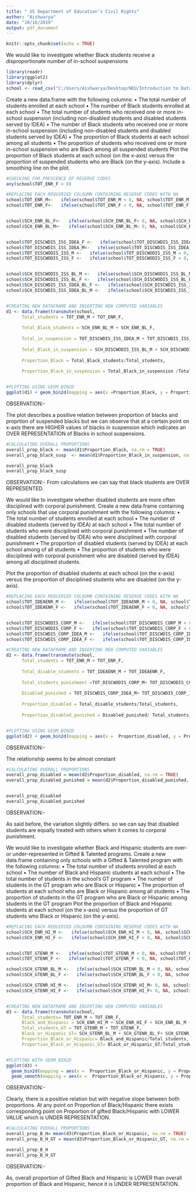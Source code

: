 ---
title: " US Department of Education’s Civil Rights"
author: "Aishwarya"
date: "10/16/2019"
output: pdf_document
---

```{r setup, include=FALSE}
knitr::opts_chunk$set(echo = TRUE)
```


We would like to investigate whether Black students receive a disproportionate number of in-school suspensions

```{r, warning = FALSE, echo=TRUE}
library(readr)
library(ggplot2)
library(dplyr)
school <- read_csv("C:/Users/Aishwarya/Desktop/NEU/Introduction to Data management/hw2/Data Files and Layouts/CRDC 2015-16 School Data.csv")

```

Create a new data.frame with the following columns:
• The total number of students enrolled at each school
• The number of Black students enrolled at each school
• The total number of students who received one or more in-school suspension (including non-disabled
students and disabled students served by IDEA)
• The number of Black students who received one or more in-school suspension (including non-disabled
students and disabled students served by IDEA)
• The proportion of Black students at each school among all students
• The proportion of students who received one or more in-school suspension who are Black among all
suspended students
Plot the proportion of Black students at each school (on the x-axis) versus the proportion of suspended
students who are Black (on the y-axis). Include a smoothing line on the plot.

```{r pressure, echo=TRUE, warning = FALSE}
#CHECKING FOR PRESCENCE OF RESERVE CODES
any(school$TOT_ENR_F < 0)

#REPLACING EACH REQUIRIED COLOUMN CONTAINING RESERVE CODES WITH NA
school$TOT_ENR_M<-   ifelse(school$TOT_ENR_M < 0, NA, school$TOT_ENR_M)
school$TOT_ENR_F<-   ifelse(school$TOT_ENR_F < 0, NA, school$TOT_ENR_F)


school$SCH_ENR_BL_F<-   ifelse(school$SCH_ENR_BL_F< 0, NA, school$SCH_ENR_BL_F)
school$SCH_ENR_BL_M<-   ifelse(school$SCH_ENR_BL_M< 0, NA, school$SCH_ENR_BL_M)


school$TOT_DISCWDIS_ISS_IDEA_F <-   ifelse(school$TOT_DISCWDIS_ISS_IDEA_F < 0, NA, school$TOT_DISCWDIS_ISS_IDEA_F)
school$TOT_DISCWDIS_ISS_IDEA_M<-   ifelse(school$TOT_DISCWDIS_ISS_IDEA_M < 0, NA, school$TOT_DISCWDIS_ISS_IDEA_M)
school$TOT_DISCWODIS_ISS_M <-   ifelse(school$TOT_DISCWODIS_ISS_M < 0, NA, school$TOT_DISCWODIS_ISS_M )
school$TOT_DISCWODIS_ISS_F <-   ifelse(school$TOT_DISCWODIS_ISS_F < 0, NA, school$TOT_DISCWODIS_ISS_F)


school$SCH_DISCWODIS_ISS_BL_M <-   ifelse(school$SCH_DISCWODIS_ISS_BL_M < 0, NA, school$SCH_DISCWODIS_ISS_BL_M)
school$SCH_DISCWODIS_ISS_BL_F <-   ifelse(school$SCH_DISCWODIS_ISS_BL_F < 0, NA, school$SCH_DISCWODIS_ISS_BL_F)
school$SCH_DISCWDIS_ISS_IDEA_BL_F <-   ifelse(school$SCH_DISCWDIS_ISS_IDEA_BL_F < 0, NA, school$SCH_DISCWDIS_ISS_IDEA_BL_F)
school$SCH_DISCWDIS_ISS_IDEA_BL_M <-   ifelse(school$SCH_DISCWDIS_ISS_IDEA_BL_M < 0, NA, school$SCH_DISCWDIS_ISS_IDEA_BL_M)


#CREATING NEW DATAFRAME AND INSERTING NEW COMPUTED VARIABLES
d1 <- data.frame(transmute(school,
      Total_students = TOT_ENR_M + TOT_ENR_F,
      
      Total_Black_students = SCH_ENR_BL_M + SCH_ENR_BL_F,
      
      Total_in_suspension = TOT_DISCWDIS_ISS_IDEA_M + TOT_DISCWDIS_ISS_IDEA_F +TOT_DISCWODIS_ISS_M + TOT_DISCWODIS_ISS_F,
      
      Total_Black_in_suspension = SCH_DISCWODIS_ISS_BL_M + SCH_DISCWODIS_ISS_BL_F + SCH_DISCWDIS_ISS_IDEA_BL_M + SCH_DISCWDIS_ISS_IDEA_BL_F ,
      
      Proportion_Black = Total_Black_students/Total_students,
      
      Proportion_Black_in_suspension = Total_Black_in_suspension /Total_in_suspension))


#PLOTTING USING GEOM_BIN2D
ggplot(d1) + geom_bin2d(mapping = aes(x =Proportion_Black, y = Proportion_Black_in_suspension)) + geom_smooth(mapping = aes(x =Proportion_Black, y = Proportion_Black_in_suspension))

```
OBSERVATION:-

The plot describes a positive relation between proportion of blacks and proprtion of suspended blacks but we can observe that at a certain point on x-axis there are HIGHER values of blacks in suspension which indicates an OVER REPRESENTATION of Blacks in school suspensions.


```{r}
#CALCULATING OVERALL PROPORTIONS
overall_prop_black <- mean(d1$Proportion_Black, na.rm = TRUE)
overall_prop_black_susp  <- mean(d1$Proportion_Black_in_suspension, na.rm = TRUE)

overall_prop_black
overall_prop_black_susp 
```

OBSERVATION:-
From calculations we can say that black students are OVER REPRESENTED.

We would like to investigate whether disabled students are more often disciplined with corporal punishment.
Create a new data.frame containing only schools that use corporal punishment with the following columns:
• The total number of students enrolled at each school
• The number of disabled students (served by IDEA) at each school
• The total number of students who were disciplined with corporal punishment
• The number of disabled students (served by IDEA) who were disciplined with corporal punishment
• The proportion of disabled students (served by IDEA) at each school among of all students
• The proportion of students who were disciplined with corporal punishment who are disabled (served by
IDEA) among all disciplined students.

Plot the proportion of disabled students at each school (on the x-axis) versus the proportion of disciplined
students who are disabled (on the y-axis).
```{r, warning = FALSE}

#REPLACING EACH REQUIRIED COLOUMN CONTAINING RESERVE CODES WITH NA
school$TOT_IDEAENR_M <-   ifelse(school$TOT_IDEAENR_M < 0, NA, school$TOT_IDEAENR_M)
school$TOT_IDEAENR_F <-   ifelse(school$TOT_IDEAENR_F < 0, NA, school$TOT_IDEAENR_F)


school$TOT_DISCWODIS_CORP_M <-   ifelse(school$TOT_DISCWODIS_CORP_M < 0, NA, school$TOT_DISCWODIS_CORP_M)
school$TOT_DISCWODIS_CORP_F <-   ifelse(school$TOT_DISCWODIS_CORP_F < 0, NA, school$TOT_DISCWODIS_CORP_F)
school$TOT_DISCWDIS_CORP_IDEA_M <-   ifelse(school$TOT_DISCWDIS_CORP_IDEA_M < 0, NA, school$TOT_DISCWDIS_CORP_IDEA_M)
school$TOT_DISCWDIS_CORP_IDEA_F <-   ifelse(school$TOT_DISCWDIS_CORP_IDEA_F < 0, NA, school$TOT_DISCWDIS_CORP_IDEA_F)

#CREATING NEW DATAFRAME AND INSERTING NEW COMPUTED VARIABLES
d2 <- data.frame(transmute(school,
      Total_students = TOT_ENR_M + TOT_ENR_F,
      
      Total_disable_students = TOT_IDEAENR_M + TOT_IDEAENR_F,
      
      Total_students_punishment =TOT_DISCWODIS_CORP_M+ TOT_DISCWODIS_CORP_F+TOT_DISCWDIS_CORP_IDEA_M+ TOT_DISCWDIS_CORP_IDEA_F,
      
      Disabled_punished = TOT_DISCWDIS_CORP_IDEA_M+ TOT_DISCWDIS_CORP_IDEA_F,
      
      Proportion_disabled = Total_disable_students/Total_students,
      
      Proportion_disabled_punished = Disabled_punished/ Total_students_punishment))


#PLOTTING USING GEOM_BIN2D
ggplot(d2) + geom_bin2d(mapping = aes(x =  Proportion_disabled, y = Proportion_disabled_punished )) + geom_smooth(mapping = aes(x =  Proportion_disabled, y = Proportion_disabled_punished ))
```

OBSERVATION:-

The relationship seems to be almost constant


```{r, warning = FALSE}
#CALCULATING OVERALL PROPORTIONS
overall_prop_disabled = mean(d2$Proportion_disabled, na.rm = TRUE)
overall_prop_disabled_punished = mean(d2$Proportion_disabled_punished, na.rm = TRUE)


overall_prop_disabled
overall_prop_disabled_punished

```
OBSERVATION:-

As said before, the variation slightly differs. so we can say that disabled students are equally treated with others when it comes to corporal punishment.

We would like to investigate whether Black and Hispanic students are over- or under-represented in Gifted &
Talented programs.
Create a new data.frame containing only schools with a Gifted & Talented program with the following
columns:
• The total number of students enrolled at each school
• The number of Black and Hispanic students at each school
• The total number of students in the school’s GT program
• The number of students in the GT program who are Black or Hispanic
• The proportion of students at each school who are Black or Hispanic among all students
• The proportion of students in the GT program who are Black or Hispanic among students in the GT
program
Plot the proportion of Black and Hispanic students at each school (on the x-axis) versus the proportion of
GT students who Black or Hispanic (on the y-axis).
```{r, warning = FALSE}

#REPLACING EACH REQUIRIED COLOUMN CONTAINING RESERVE CODES WITH NA
school$SCH_ENR_HI_M <-   ifelse(school$SCH_ENR_HI_M < 0, NA, school$SCH_ENR_HI_M)
school$SCH_ENR_HI_F <-   ifelse(school$SCH_ENR_HI_F < 0, NA, school$SCH_ENR_HI_F)


school$TOT_GTENR_M <-   ifelse(school$TOT_GTENR_M < 0, NA, school$TOT_GTENR_M)
school$TOT_GTENR_F <-   ifelse(school$TOT_GTENR_F < 0, NA, school$TOT_GTENR_F)

school$SCH_GTENR_BL_M <-   ifelse(school$SCH_GTENR_BL_M < 0, NA, school$SCH_GTENR_BL_M)
school$SCH_GTENR_BL_F <-   ifelse(school$SCH_GTENR_BL_F < 0, NA, school$SCH_GTENR_BL_F)

school$SCH_GTENR_HI_M <-   ifelse(school$SCH_GTENR_HI_M< 0, NA, school$SCH_GTENR_HI_M)
school$SCH_GTENR_HI_F <-   ifelse(school$SCH_GTENR_HI_F< 0, NA, school$SCH_GTENR_HI_F)


#CREATING NEW DATAFRAME AND INSERTING NEW COMPUTED VARIABLES
d3 <- data.frame(transmute(school,
      Total_students= TOT_ENR_M + TOT_ENR_F,
      Black_and_Hispanic = SCH_ENR_HI_M + SCH_ENR_HI_F + SCH_ENR_BL_M + SCH_ENR_BL_F,
      Total_students_GT = TOT_GTENR_M + TOT_GTENR_F,
      Black_or_Hispanic_GT= SCH_GTENR_BL_M + SCH_GTENR_BL_F+ SCH_GTENR_HI_M + SCH_GTENR_HI_F,
      Proportion_Black_or_Hispanic= Black_and_Hispanic/Total_students,
      Proportion_Black_or_Hispanic_GT= Black_or_Hispanic_GT/Total_students_GT))


#PLOTTING WITH GEOM_BIN2D
ggplot(d3) +
  geom_bin2d(mapping = aes(x =  Proportion_Black_or_Hispanic, y = Proportion_Black_or_Hispanic_GT)) +
  geom_smooth(mapping = aes(x =  Proportion_Black_or_Hispanic, y = Proportion_Black_or_Hispanic_GT))


```

OBSERVATION:-

Clearly, there is a positive relation but with negative slope between both proportions. At any point on Proportion of Black/Hispanic there exists corresponding point on Proportion of gifted Black/Hispanic with LOWER VALUE which is UNDER REPRESENTATION.

```{r, warning = FALSE}

#CALCULATING OVERALL PROPORTIONS
overall_prop_B_H= mean(d3$Proportion_Black_or_Hispanic, na.rm = TRUE)
overall_prop_B_H_GT = mean(d3$Proportion_Black_or_Hispanic_GT, na.rm = TRUE)

overall_prop_B_H
overall_prop_B_H_GT
```

OBSERVATION:-

As, 
overall proportion of Gifted Black and Hispanic is LOWER than overall proportion of Black and Hispanic, hence it is UNDER REPRESENTATION.
